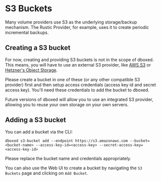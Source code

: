 
# S3 Buckets

Many volume providers use S3 as the underlying storage/backup mechanism. The Rustic Provider, for example, uses it to create periodic
incremental backups.

## Creating a S3 bucket

For now, creating and providing S3 buckets is not in the scope of dboxed. This means, you will have to use an external
S3 provider, like [AWS S3](https://aws.amazon.com/s3/) or [Hetzner's Object Storage](https://www.hetzner.com/storage/object-storage/).

Please create a bucket in one of these (or any other compatible S3 provider) first and then setup access credentials
(access key id and secret access key). You'll need these credentials to add the bucket to dboxed.

<Callout type="info">
    Future versions of dboxed will allow you to use an integrated S3 provider, allowing you to reuse your own storage on your own servers.
</Callout>

## Adding a S3 bucket

You can add a bucket via the CLI:

```shell
dboxed s3-bucket add --endpoint https://s3.amazonaws.com --bucket=<bucket-name> --access-key-id=<access-key> --secret-access-key=<access-key-id>
```

Please replace the bucket name and credentials appropriately.

You can also use the Web UI to create a bucket by navigating the `S3 Buckets` page and clicking on `Add Bucket`.
